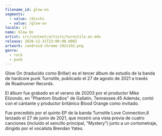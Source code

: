 ```yaml
---
filename_id: glow-on
segments:
  - value: /dischi
  - value: /glow-on
locale: it
name: Glow On
artist: src/content/artists/turnstile.en.mdx
release: 2020-12-31T23:00:00.000Z
artwork: /android-chrome-192x192.png
genre:
  - rock
  - punk
---
```


Glow On (traducido como Brillar) es el tercer álbum de estudio de la banda de hardcore punk Turnstile, publicado el 27 de agosto de 2021 a través de Roadrunner Records.

El álbum fue grabado en el verano de 20203​ por el productor Mike Elizondo, en "Phantom Studios" de Gallatin, Tennessee.4​5​ Además, contó con el cantante y productor británico Blood Orange como invitado.

Fue precedido por el quinto EP de la banda Turnstile Love Connection,6​ lanzado el 27 de junio de 2021, que mostró una vista previa de cuatro canciones (incluido el sencillo principal, "Mystery") junto a un cortometraje, dirigido por el vocalista Brendan Yates.
